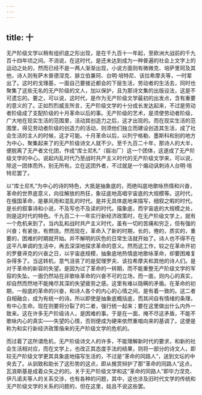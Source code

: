 ```yaml
---
---
---
```

title: 十
---



无产阶级文学以稍有组织底之形出现，是在千九百十一年起，至欧洲大战前的千九百十四年顷之间。不消说，在这时代，是还未达到成为一种普遍的社会上文字上的运动之处的，然而已经不是一两人渐渐出现，小说方面则有微微克、培萨里珂及其他，诗人则有萨木普德涅克、腓立伯兼珂、台明·培特尼、该拉希摩夫等，一时辈出了。这时的戈理基，一面自己要接近都会的下层生活，劳动者的生活去，同时也聚集了这些无名的无产阶级的文人，加以保护，且为那诗文集的出版设法，这是不可遗忘的。要之，可以说，这时代，是作为无产阶级文学最初的出发点，含有重要的意义的了。正如烈烈威支所言，无产阶级文学的十分成长发达起来，不过是劳动者阶级成了支配阶级的十月革命以后的事。无产阶级的艺术，是须使劳动者阶级，广大地在现实生活的范围里，活动其创造力之后，这才出现的。而在现实生活的范围里，得见劳动者阶级的创造力的活动，则须他们独立而建设创造其生活，成了社会生活的主人的时候，这才可能。十月革命以后，以列宁格勒、墨斯科和别的地方为中心，聚集起来了的无产阶级诗文人就不少。至千九百二十年，那诗人的大半，便脱离了无产者文化团，作成“库士尼札”（锻冶厂）这一个团体，这遂成了无产阶级文学的中心。说起内乱时代乃至战时共产主义时代的无产阶级文学来，可以说，除这一团体而外，别无所有。立在这团外者，不过就是一个煽动讽刺诗人台明·培特尼罢了。

以“库士尼札”为中心的诗的特色，大抵是抽象底的，而绝叫底地歌咏热情和兴奋，革命的世界底意义，向往解放的热狂，象征底地高唱宇宙底的大规模等。这时代，在俄国革命，是暴风雨和混乱的时代。是并无具体底地来描写，细叙之暇的时代。是长的叙事诗和小说，不及写也不及读的时代。描象底，而宇宙底的大规模之处，则是这时代的特色。千九百二十一年实行新经济政策时，在无产阶级文学上，就有一个危机来到了。当内乱和战时共产主义时代，虽有一切的苦痛和穷乏，但有强的兴奋；有紧张，有燃烧。然而现在，革命入了新的时期，长的，倦的，质实的，重要的，困难的时期就开始。并不解明的灰色的日常生活就开始了。诗人也不得不在这平凡单调的生活中，再去深深地探求革命的意义。然而这工作，较之在革命开初的罗曼谛克的兴奋之日，以宇宙底规模，抽象底地热情底地歌咏革命，却要困难复杂得多了。当这转机，意气沮丧了的是契理罗夫、该拉希摩夫和其他的诗人们。是对于革命的新容的失望。是因为过了革命的一转期，而不能重整无产阶级文学的军容的失坠。一面仍然站在非歌咏革命的兴奋不可的立场，而一面，则内心的真实，却自然而然地不能掩尽其深的失望疲劳之感。这里有难以隐瞒的矛盾。在革命的初期，一般底的革命的兴奋，和诗人各个的内心的心情之间，是有着一致的。这二者自相融合，成为有统一的诗。所以即使是抽象底概括底，而其间自有情绪的条理，有中心生命。现在则要将分裂了的二者，强行统一起来；要在这里做出什么内外一致来。这在许多无产阶级诗人，是困难的事。于是在一面，掩不尽这矛盾，不能不歌咏内心的真实——失望的心情，否则便成为硬来依然重唱向来的基调了。这便是称为和实行新经济政策偕来的无产阶级文学的危机的。

而过着了这所谓危机，无产阶级诗文人的许多，不能理解新时代的要求，和新的社会生活相对应，而在文学上，也改正其态度手法的结果，则将一部分的诗文人，即较无产阶级文学更其具象底地描写生活的，不过是“革命的同路人”，送到文坛的中央去了。从驯致和助长了这形势的这点，即从推赏辩护了那“革命的同路人”这点，瓦浪斯基是成着众矢之的的。关于无产阶级文学和这“革命的同路人”即毕力涅克、伊凡诺夫等人的关系交涉，也有各种的问题，其中，这也涉及旧时代文学的传统和无产阶级文学的关系的问题的，但在这里，姑且不说这些罢。